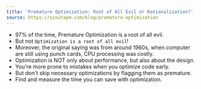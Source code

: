 ```yaml
---
title: 'Premature Optimization: Root of All Evil or Rationalization?'
source: https://scoutapm.com/blog/premature-optimization
---
```


- 97% of the time, Premature Optimization is a root of all evil.
- But not `Optimization is a root of all evil`!
- Moreover, the original saying was from around 1960s, when computer are still using punch cards, CPU processing was costly.
- Optimization is NOT only about performance, but also about the design.
- You're more prone to mistakes when you optimize code early.
- But don't skip necessary optimizations by flagging them as premature.
- Find and measure the time you can save with optimization.
